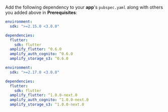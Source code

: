 Add the following dependency to your **app**'s `pubspec.yaml` along with others you added above in **Prerequisites**:

<BlockSwitcher>

<Block name="Stable (Mobile)">

```yaml
environment:
  sdk: ">=2.15.0 <3.0.0"

dependencies:
  flutter:
    sdk: flutter
  amplify_flutter: ^0.6.0
  amplify_auth_cognito: ^0.6.0
  amplify_storage_s3: ^0.6.0
```

</Block>

<Block name = "Developer Preview (Mobile, Web & Desktop)">

```yaml
environment:
  sdk: ">=2.17.0 <3.0.0"

dependencies:
  flutter:
    sdk: flutter
  amplify_flutter: ^1.0.0-next.0
  amplify_auth_cognito: ^1.0.0-next.0
  amplify_storage_s3: ^1.0.0-next.0
```

</Block>

</BlockSwitcher>
